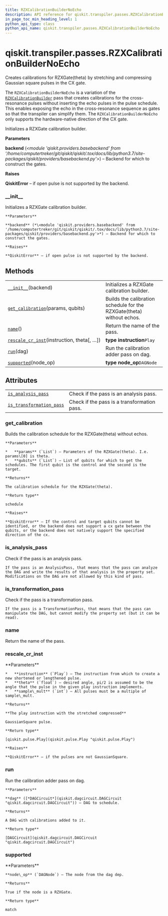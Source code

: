 ```yaml
---
title: RZXCalibrationBuilderNoEcho
description: API reference for qiskit.transpiler.passes.RZXCalibrationBuilderNoEcho
in_page_toc_min_heading_level: 1
python_api_type: class
python_api_name: qiskit.transpiler.passes.RZXCalibrationBuilderNoEcho
---
```


# qiskit.transpiler.passes.RZXCalibrationBuilderNoEcho

<Class id="qiskit.transpiler.passes.RZXCalibrationBuilderNoEcho" isDedicatedPage={true} github="https://github.com/qiskit/qiskit/tree/stable/0.18/qiskit/transpiler/passes/scheduling/calibration_creators.py" signature="RZXCalibrationBuilderNoEcho(backend)">
  Creates calibrations for RZXGate(theta) by stretching and compressing Gaussian square pulses in the CX gate.

  The `RZXCalibrationBuilderNoEcho` is a variation of the [`RZXCalibrationBuilder`](qiskit.transpiler.passes.RZXCalibrationBuilder "qiskit.transpiler.passes.RZXCalibrationBuilder") pass that creates calibrations for the cross-resonance pulses without inserting the echo pulses in the pulse schedule. This enables exposing the echo in the cross-resonance sequence as gates so that the transpiler can simplify them. The `RZXCalibrationBuilderNoEcho` only supports the hardware-native direction of the CX gate.

  Initializes a RZXGate calibration builder.

  **Parameters**

  **backend** (*\<module 'qiskit.providers.basebackend' from '/home/computertreker/git/qiskit/qiskit/.tox/docs/lib/python3.7/site-packages/qiskit/providers/basebackend.py'>*) – Backend for which to construct the gates.

  **Raises**

  **QiskitError** – if open pulse is not supported by the backend.

  ### \_\_init\_\_

  <Function id="qiskit.transpiler.passes.RZXCalibrationBuilderNoEcho.__init__" name="__init__" signature="__init__(backend)">
    Initializes a RZXGate calibration builder.

    **Parameters**

    **backend** (*\<module 'qiskit.providers.basebackend' from '/home/computertreker/git/qiskit/qiskit/.tox/docs/lib/python3.7/site-packages/qiskit/providers/basebackend.py'>*) – Backend for which to construct the gates.

    **Raises**

    **QiskitError** – if open pulse is not supported by the backend.
  </Function>

  ## Methods

  |                                                                                                                                                                                             |                                                                       |
  | ------------------------------------------------------------------------------------------------------------------------------------------------------------------------------------------- | --------------------------------------------------------------------- |
  | [`__init__`](#qiskit.transpiler.passes.RZXCalibrationBuilderNoEcho.__init__ "qiskit.transpiler.passes.RZXCalibrationBuilderNoEcho.__init__")(backend)                                       | Initializes a RZXGate calibration builder.                            |
  | [`get_calibration`](#qiskit.transpiler.passes.RZXCalibrationBuilderNoEcho.get_calibration "qiskit.transpiler.passes.RZXCalibrationBuilderNoEcho.get_calibration")(params, qubits)           | Builds the calibration schedule for the RZXGate(theta) without echos. |
  | [`name`](#qiskit.transpiler.passes.RZXCalibrationBuilderNoEcho.name "qiskit.transpiler.passes.RZXCalibrationBuilderNoEcho.name")()                                                          | Return the name of the pass.                                          |
  | [`rescale_cr_inst`](#qiskit.transpiler.passes.RZXCalibrationBuilderNoEcho.rescale_cr_inst "qiskit.transpiler.passes.RZXCalibrationBuilderNoEcho.rescale_cr_inst")(instruction, theta\[, …]) | **type instruction**`Play`                                            |
  | [`run`](#qiskit.transpiler.passes.RZXCalibrationBuilderNoEcho.run "qiskit.transpiler.passes.RZXCalibrationBuilderNoEcho.run")(dag)                                                          | Run the calibration adder pass on dag.                                |
  | [`supported`](#qiskit.transpiler.passes.RZXCalibrationBuilderNoEcho.supported "qiskit.transpiler.passes.RZXCalibrationBuilderNoEcho.supported")(node\_op)                                   | **type node\_op**`DAGNode`                                            |

  ## Attributes

  |                                                                                                                                                                                        |                                             |
  | -------------------------------------------------------------------------------------------------------------------------------------------------------------------------------------- | ------------------------------------------- |
  | [`is_analysis_pass`](#qiskit.transpiler.passes.RZXCalibrationBuilderNoEcho.is_analysis_pass "qiskit.transpiler.passes.RZXCalibrationBuilderNoEcho.is_analysis_pass")                   | Check if the pass is an analysis pass.      |
  | [`is_transformation_pass`](#qiskit.transpiler.passes.RZXCalibrationBuilderNoEcho.is_transformation_pass "qiskit.transpiler.passes.RZXCalibrationBuilderNoEcho.is_transformation_pass") | Check if the pass is a transformation pass. |

  ### get\_calibration

  <Function id="qiskit.transpiler.passes.RZXCalibrationBuilderNoEcho.get_calibration" name="get_calibration" signature="get_calibration(params, qubits)">
    Builds the calibration schedule for the RZXGate(theta) without echos.

    **Parameters**

    *   **params** (`List`) – Parameters of the RZXGate(theta). I.e. params\[0] is theta.
    *   **qubits** (`List`) – List of qubits for which to get the schedules. The first qubit is the control and the second is the target.

    **Returns**

    The calibration schedule for the RZXGate(theta).

    **Return type**

    schedule

    **Raises**

    **QiskitError** – If the control and target qubits cannot be identified, or the backend does not support a cx gate between the qubits, or the backend does not natively support the specified direction of the cx.
  </Function>

  ### is\_analysis\_pass

  <Function id="qiskit.transpiler.passes.RZXCalibrationBuilderNoEcho.is_analysis_pass" name="is_analysis_pass" signature="property is_analysis_pass">
    Check if the pass is an analysis pass.

    If the pass is an AnalysisPass, that means that the pass can analyze the DAG and write the results of that analysis in the property set. Modifications on the DAG are not allowed by this kind of pass.
  </Function>

  ### is\_transformation\_pass

  <Function id="qiskit.transpiler.passes.RZXCalibrationBuilderNoEcho.is_transformation_pass" name="is_transformation_pass" signature="property is_transformation_pass">
    Check if the pass is a transformation pass.

    If the pass is a TransformationPass, that means that the pass can manipulate the DAG, but cannot modify the property set (but it can be read).
  </Function>

  ### name

  <Function id="qiskit.transpiler.passes.RZXCalibrationBuilderNoEcho.name" name="name" signature="name()">
    Return the name of the pass.
  </Function>

  ### rescale\_cr\_inst

  <Function id="qiskit.transpiler.passes.RZXCalibrationBuilderNoEcho.rescale_cr_inst" name="rescale_cr_inst" signature="static rescale_cr_inst(instruction, theta, sample_mult=16)">
    **Parameters**

    *   **instruction** (`Play`) – The instruction from which to create a new shortened or lengthened pulse.
    *   **theta** (`float`) – desired angle, pi/2 is assumed to be the angle that the pulse in the given play instruction implements.
    *   **sample\_mult** (`int`) – All pulses must be a multiple of sample\_mult.

    **Returns**

    **The play instruction with the stretched compressed**

    GaussianSquare pulse.

    **Return type**

    [qiskit.pulse.Play](qiskit.pulse.Play "qiskit.pulse.Play")

    **Raises**

    **QiskitError** – if the pulses are not GaussianSquare.
  </Function>

  ### run

  <Function id="qiskit.transpiler.passes.RZXCalibrationBuilderNoEcho.run" name="run" signature="run(dag)">
    Run the calibration adder pass on dag.

    **Parameters**

    **dag** ([*DAGCircuit*](qiskit.dagcircuit.DAGCircuit "qiskit.dagcircuit.DAGCircuit")) – DAG to schedule.

    **Returns**

    A DAG with calibrations added to it.

    **Return type**

    [DAGCircuit](qiskit.dagcircuit.DAGCircuit "qiskit.dagcircuit.DAGCircuit")
  </Function>

  ### supported

  <Function id="qiskit.transpiler.passes.RZXCalibrationBuilderNoEcho.supported" name="supported" signature="supported(node_op)">
    **Parameters**

    **node\_op** (`DAGNode`) – The node from the dag dep.

    **Returns**

    True if the node is a RZXGate.

    **Return type**

    match
  </Function>
</Class>

